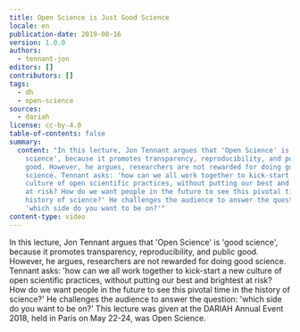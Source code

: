 ```yaml
---
title: Open Science is Just Good Science
locale: en
publication-date: 2019-08-16
version: 1.0.0
authors:
  - tennant-jon
editors: []
contributors: []
tags:
  - dh
  - open-science
sources:
  - dariah
license: cc-by-4.0
table-of-contents: false
summary:
  content: "In this lecture, Jon Tennant argues that 'Open Science' is 'good
    science', because it promotes transparency, reproducibility, and public
    good. However, he argues, researchers are not rewarded for doing good
    science. Tennant asks: 'how can we all work together to kick-start a new
    culture of open scientific practices, without putting our best and brightest
    at risk? How do we want people in the future to see this pivotal time in the
    history of science?' He challenges the audience to answer the question:
    'which side do you want to be on?'"
content-type: video
---
```

In this lecture, Jon Tennant argues that 'Open Science' is 'good science', because it promotes transparency, reproducibility, and public good. However, he argues, researchers are not rewarded for doing good science. Tennant asks: 'how can we all work together to kick-start a new culture of open scientific practices, without putting our best and brightest at risk? How do we want people in the future to see this pivotal time in the history of science?' He challenges the audience to answer the question: 'which side do you want to be on?' This lecture was given at the DARIAH Annual Event 2018, held in Paris on May 22-24, was Open Science.

<VideoCard provider="youtube" id="UEEcwRUgQu8" title="Open Science is Just Good Science" image="/assets/content/assets/en/resources/hosted/open-science-is-just-good-science/jon-tennant.png" />
